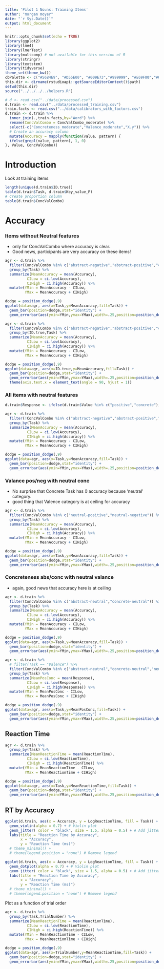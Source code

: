 ```yaml
---
title: 'Pilot 1 Nouns: Training Items'
author: "morgan moyer"
date: "`r Sys.Date()`"
output: html_document
---
```


```r
knitr::opts_chunk$set(echo = TRUE)
library(ggplot2)
library(lme4)
library(lmerTest)
library(multcomp) # not available for this version of R
library(stringr)
library(textstem)
library(tidyverse)
theme_set(theme_bw())
cbPalette <- c("#56B4E9", "#D55E00", "#009E73","#999999", "#E69F00","#009E73","#56B4E9", "#D55E00", "#009E73","#999999", "#E69F00","#009E73","#56B4E9", "#D55E00", "#009E73","#999999", "#E69F00","#009E73","#56B4E9", "#D55E00", "#009E73","#999999", "#E69F00","#009E73")
this.dir <- dirname(rstudioapi::getSourceEditorContext()$path)
setwd(this.dir)
source("../../../../helpers.R")

# d <- read.csv("../data/processed.csv")
d.train <- read.csv("../data/processed_training.csv")
train.facts <- read.csv("../data/calibrators_with_factors.csv")
d.train <- d.train %>% 
  inner_join(.,train.facts,by="Word") %>% 
  rename(ConcValCombo = ConcValCombo_moderate) %>% 
  select(-c("Concreteness_moderate","Valence_moderate","X.y")) %>% 
  # Create an accuracy column
  mutate(Accuracy = mapply(function(value, pattern) {
  ifelse(grepl(value, pattern), 1, 0)
}, Value, ConcValCombo))

```

# Introduction

Look at training items

```r
length(unique(d.train$ID.true))
table(d.train$Task, d.train$Key_value_F)
# Create proportion column
table(d.train$ConcValCombo)
```

# Accuracy

### Items without Neutral features

- only for ConcValCombo where accuracy is clear.
- Good news, participants are very accuracy on these items!
```r
agr <- d.train %>% 
  filter(ConcValCombo %in% c("abstract-negative","abstract-positive","concrete-negative","concrete-positive")) %>% 
  group_by(Task) %>% 
  summarize(MeanAccuracy = mean(Accuracy), 
          CILow = ci.low(Accuracy), 
          CIHigh = ci.high(Accuracy)) %>%
  mutate(YMin = MeanAccuracy - CILow, 
         YMax = MeanAccuracy + CIHigh)

dodge = position_dodge(.9)
ggplot(data=agr, aes(x=Task,y=MeanAccuracy,fill=Task)) +
  geom_bar(position=dodge,stat="identity") + 
  geom_errorbar(aes(ymin=YMin,ymax=YMax),width=.25,position=position_dodge(0.9))

```

```r
agr <- d.train %>% 
  filter(ConcValCombo %in% c("abstract-negative","abstract-positive","concrete-negative","concrete-positive")) %>% 
  group_by(ID.true,Task) %>% 
  summarize(MeanAccuracy = mean(Accuracy), 
          CILow = ci.low(Accuracy), 
          CIHigh = ci.high(Accuracy)) %>%
  mutate(YMin = MeanAccuracy - CILow, 
         YMax = MeanAccuracy + CIHigh)

dodge = position_dodge(.9)
ggplot(data=agr, aes(x=ID.true,y=MeanAccuracy,fill=Task)) +
  geom_bar(position=dodge,stat="identity") + 
  geom_errorbar(aes(ymin=YMin,ymax=YMax),width=.25,position=position_dodge(0.9)) +
  theme(axis.text.x = element_text(angle = 90, hjust = 1))

```

### All items with neutral features

```r
d.train$Response <- ifelse(d.train$Value %in% c("positive","concrete"), 1, 0)
```

```r
agr <- d.train %>% 
  filter(!ConcValCombo %in% c("abstract-negative","abstract-positive","concrete-negative","concrete-positive")) %>% 
  group_by(Task) %>% 
  summarize(MeanAccuracy = mean(Accuracy), 
          CILow = ci.low(Accuracy), 
          CIHigh = ci.high(Accuracy)) %>%
  mutate(YMin = MeanAccuracy - CILow, 
         YMax = MeanAccuracy + CIHigh)

dodge = position_dodge(.9)
ggplot(data=agr, aes(x=Task,y=MeanAccuracy,fill=Task)) +
  geom_bar(position=dodge,stat="identity") + 
  geom_errorbar(aes(ymin=YMin,ymax=YMax),width=.25,position=position_dodge(0.9))

```


### Valance pos/neg with neutral conc
- No surprise that Concrete Task has 0 accuracy because 'neutral' category.
- good thing that Valence category is at ceiling for accuracy
```r

agr <- d.train %>% 
  filter(ConcValCombo %in% c("neutral-positive","neutral-negative")) %>% 
  group_by(Task) %>% 
  summarize(MeanAccuracy = mean(Accuracy), 
          CILow = ci.low(Accuracy), 
          CIHigh = ci.high(Accuracy)) %>%
  mutate(YMin = MeanAccuracy - CILow, 
         YMax = MeanAccuracy + CIHigh)

dodge = position_dodge(.9)
ggplot(data=agr, aes(x=Task,y=MeanAccuracy,fill=Task)) +
  geom_bar(position=dodge,stat="identity") + 
  geom_errorbar(aes(ymin=YMin,ymax=YMax),width=.25,position=position_dodge(0.9))

```


### Concreteness abs/conc with neutral valance
- again, good news that accuracy here is at ceiling
```r
agr <- d.train %>% 
  filter(ConcValCombo %in% c("abstract-neutral","concrete-neutral")) %>% 
  group_by(Task) %>% 
  summarize(MeanAccuracy = mean(Accuracy), 
          CILow = ci.low(Accuracy), 
          CIHigh = ci.high(Accuracy)) %>%
  mutate(YMin = MeanAccuracy - CILow, 
         YMax = MeanAccuracy + CIHigh)

dodge = position_dodge(.9)
ggplot(data=agr, aes(x=Task,y=MeanAccuracy,fill=Task)) +
  geom_bar(position=dodge,stat="identity") + 
  geom_errorbar(aes(ymin=YMin,ymax=YMax),width=.25,position=position_dodge(0.9))
```


```r
agr <- d.train %>% 
  # filter(Task == "Valence") %>% 
  filter(ConcValCombo %in% c("abstract-neutral","concrete-neutral","neutral-positive","neutral-negative")) %>% 
  group_by(Task) %>%
  summarize(MeanPosConc = mean(Response), 
          CILow = ci.low(Response), 
          CIHigh = ci.high(Response)) %>%
  mutate(YMin = MeanPosConc - CILow, 
         YMax = MeanPosConc + CIHigh)

dodge = position_dodge(.9)
ggplot(data=agr, aes(x=Task,y=MeanPosConc,fill=Task)) +
  geom_bar(position=dodge,stat="identity") + 
  geom_errorbar(aes(ymin=YMin,ymax=YMax),width=.25,position=position_dodge(0.9))

```



## Reaction Time

```r

agr <- d.train %>% 
  group_by(Task) %>% 
  summarize(MeanReactionTime = mean(ReactionTime), 
          CILow = ci.low(ReactionTime), 
          CIHigh = ci.high(ReactionTime)) %>%
  mutate(YMin = MeanReactionTime - CILow, 
         YMax = MeanReactionTime + CIHigh)

dodge = position_dodge(.9)
ggplot(data=agr, aes(x=Task,y=MeanReactionTime,fill=Task)) +
  geom_bar(position=dodge,stat="identity") + 
  geom_errorbar(aes(ymin=YMin,ymax=YMax),width=.25,position=position_dodge(0.9))

```



## RT by Accuracy

```r
ggplot(d.train, aes(x = Accuracy, y = LogReactionTime, fill = Task)) +
  geom_violin(alpha = 0.7) + # Violin plot
  geom_jitter( color = "black", size = 1.5, alpha = 0.5) + # Add jittered points
  labs(title = "Reaction Time by Accuracy",
       x = "Accuracy",
       y = "Reaction Time (ms)")
  # theme_minimal() +
  # theme(legend.position = "none") # Remove legend
```


```r
ggplot(d.train, aes(x = Accuracy, y = LogReactionTime, fill = Task)) +
  geom_dotplot(alpha = 0.7) + # Violin plot
  geom_jitter( color = "black", size = 1.5, alpha = 0.5) + # Add jittered points
  labs(title = "Reaction Time by Accuracy",
       x = "Accuracy",
       y = "Reaction Time (ms)")
  # theme_minimal() +
  # theme(legend.position = "none") # Remove legend
```

Plot as a function of trial order

```r

agr <- d.train %>% 
  group_by(Task,TrialNumber) %>% 
  summarize(MeanReactionTime = mean(ReactionTime), 
          CILow = ci.low(ReactionTime), 
          CIHigh = ci.high(ReactionTime)) %>%
  mutate(YMin = MeanReactionTime - CILow, 
         YMax = MeanReactionTime + CIHigh)

dodge = position_dodge(.9)
ggplot(data=agr, aes(x=TrialNumber,y=MeanReactionTime,fill=Task)) +
  geom_bar(position=dodge,stat="identity") + 
  geom_errorbar(aes(ymin=YMin,ymax=YMax),width=.25,position=position_dodge(0.9))

```




